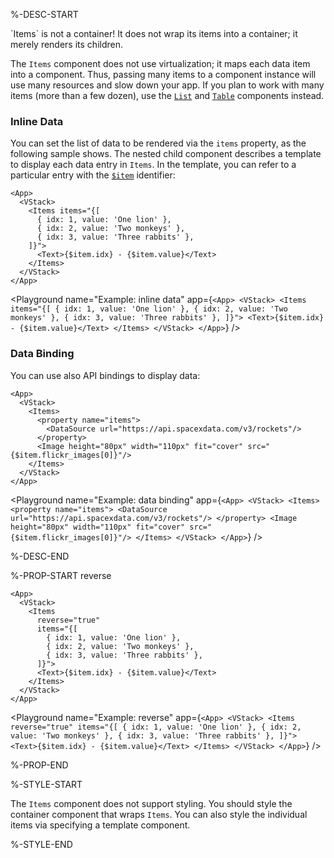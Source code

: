 %-DESC-START

<Callout type="info" emoji="📔">
`Items` is not a container! It does not wrap its items into a container; it merely renders its children.
</Callout>

The `Items` component does not use virtualization; it maps each data item into a component.
Thus, passing many items to a component instance will use many resources and slow down your app.
If you plan to work with many items (more than a few dozen), use the [`List`](./List) and [`Table`](./Table) components instead.

### Inline Data

You can set the list of data to be rendered via the `items` property, as the following sample shows.
The nested child component describes a template to display each data entry in `Items`.
In the template, you can refer to a particular entry with the [`$item`](#&item) identifier:

```ueml copy {8}
<App>
  <VStack>
    <Items items="{[
      { idx: 1, value: 'One lion' },
      { idx: 2, value: 'Two monkeys' },
      { idx: 3, value: 'Three rabbits' },
    ]}">
      <Text>{$item.idx} - {$item.value}</Text>
    </Items>
  </VStack>
</App>
```

<Playground
  name="Example: inline data"
  app={`
    <App>
      <VStack>
        <Items items="{[
          { idx: 1, value: 'One lion' },
          { idx: 2, value: 'Two monkeys' },
          { idx: 3, value: 'Three rabbits' },
        ]}">
          <Text>{$item.idx} - {$item.value}</Text>
        </Items>
      </VStack>
    </App>
  `}
/>

### Data Binding

You can use also API bindings to display data:

```ueml copy {4-6}
<App>
  <VStack>
    <Items>
      <property name="items">
        <DataSource url="https://api.spacexdata.com/v3/rockets"/>
      </property>
      <Image height="80px" width="110px" fit="cover" src="{$item.flickr_images[0]}"/>
    </Items>
  </VStack>
</App>
```

<Playground
  name="Example: data binding"
  app={`
    <App>
      <VStack>
        <Items>
          <property name="items">
            <DataSource url="https://api.spacexdata.com/v3/rockets"/>
          </property>
          <Image height="80px" width="110px" fit="cover" src="{$item.flickr_images[0]}"/>
        </Items>
      </VStack>
    </App>
  `}
/>

%-DESC-END

%-PROP-START reverse

```ueml copy {4}
<App>
  <VStack>
    <Items
      reverse="true"
      items="{[
        { idx: 1, value: 'One lion' },
        { idx: 2, value: 'Two monkeys' },
        { idx: 3, value: 'Three rabbits' },
      ]}">
      <Text>{$item.idx} - {$item.value}</Text>
    </Items>
  </VStack>
</App>
```

<Playground
  name="Example: reverse"
  app={`
    <App>
      <VStack>
        <Items
          reverse="true"
          items="{[
            { idx: 1, value: 'One lion' },
            { idx: 2, value: 'Two monkeys' },
            { idx: 3, value: 'Three rabbits' },
          ]}">
          <Text>{$item.idx} - {$item.value}</Text>
        </Items>
      </VStack>
    </App>
  `}
/>

%-PROP-END

%-STYLE-START

The `Items` component does not support styling.
You should style the container component that wraps `Items`.
You can also style the individual items via specifying a template component.

%-STYLE-END
